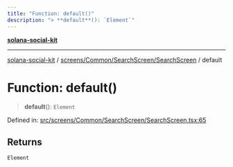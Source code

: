 ```yaml
---
title: "Function: default()"
description: "> **default**(): `Element`"
---
```


[**solana-social-kit**](../../../../../README.mdx)

***

[solana-social-kit](../../../../../README.mdx) / [screens/Common/SearchScreen/SearchScreen](../README.mdx) / default

# Function: default()

> **default**(): `Element`

Defined in: [src/screens/Common/SearchScreen/SearchScreen.tsx:65](https://github.com/SendArcade/solana-app-kit/blob/bd4b3556b8f469c27ebb06f4df65b3a36b43ba3b/src/screens/Common/SearchScreen/SearchScreen.tsx#L65)

## Returns

`Element`
